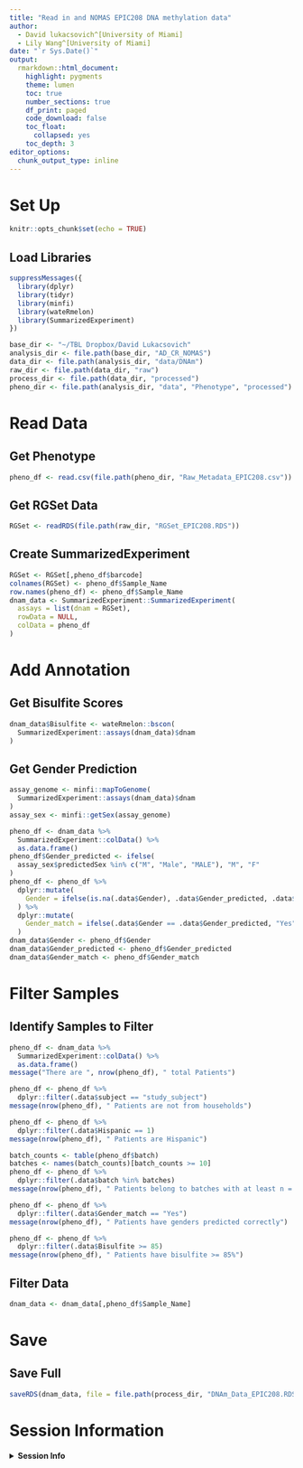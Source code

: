 ```yaml
---
title: "Read in and NOMAS EPIC208 DNA methylation data"
author: 
  - David lukacsovich^[University of Miami]
  - Lily Wang^[University of Miami]
date: "`r Sys.Date()`"
output:
  rmarkdown::html_document:
    highlight: pygments
    theme: lumen
    toc: true
    number_sections: true
    df_print: paged
    code_download: false
    toc_float:
      collapsed: yes
    toc_depth: 3
editor_options:
  chunk_output_type: inline    
---
```


# Set Up

```r
knitr::opts_chunk$set(echo = TRUE)
```

## Load Libraries

```r
suppressMessages({
  library(dplyr)
  library(tidyr)
  library(minfi)
  library(wateRmelon)
  library(SummarizedExperiment)
})

base_dir <- "~/TBL Dropbox/David Lukacsovich"
analysis_dir <- file.path(base_dir, "AD_CR_NOMAS")
data_dir <- file.path(analysis_dir, "data/DNAm") 
raw_dir <- file.path(data_dir, "raw")
process_dir <- file.path(data_dir, "processed")
pheno_dir <- file.path(analysis_dir, "data", "Phenotype", "processed")
```

# Read Data

## Get Phenotype

```r
pheno_df <- read.csv(file.path(pheno_dir, "Raw_Metadata_EPIC208.csv"))
```

## Get RGSet Data

```r
RGSet <- readRDS(file.path(raw_dir, "RGSet_EPIC208.RDS"))
```

## Create SummarizedExperiment

```r
RGSet <- RGSet[,pheno_df$barcode]
colnames(RGSet) <- pheno_df$Sample_Name
row.names(pheno_df) <- pheno_df$Sample_Name
dnam_data <- SummarizedExperiment::SummarizedExperiment(
  assays = list(dnam = RGSet),
  rowData = NULL,
  colData = pheno_df
)
```

# Add Annotation

## Get Bisulfite Scores

```r
dnam_data$Bisulfite <- wateRmelon::bscon(
  SummarizedExperiment::assays(dnam_data)$dnam
)
```

## Get Gender Prediction

```r
assay_genome <- minfi::mapToGenome(
  SummarizedExperiment::assays(dnam_data)$dnam
)
assay_sex <- minfi::getSex(assay_genome)

pheno_df <- dnam_data %>%
  SummarizedExperiment::colData() %>%
  as.data.frame()
pheno_df$Gender_predicted <- ifelse(
  assay_sex$predictedSex %in% c("M", "Male", "MALE"), "M", "F"
)
pheno_df <- pheno_df %>%
  dplyr::mutate(
    Gender = ifelse(is.na(.data$Gender), .data$Gender_predicted, .data$Gender)
  ) %>%
  dplyr::mutate(
    Gender_match = ifelse(.data$Gender == .data$Gender_predicted, "Yes", "No")
  )
dnam_data$Gender <- pheno_df$Gender
dnam_data$Gender_predicted <- pheno_df$Gender_predicted
dnam_data$Gender_match <- pheno_df$Gender_match
```

# Filter Samples

## Identify Samples to Filter

```r
pheno_df <- dnam_data %>%
  SummarizedExperiment::colData() %>%
  as.data.frame()
message("There are ", nrow(pheno_df), " total Patients")

pheno_df <- pheno_df %>%
  dplyr::filter(.data$subject == "study_subject")
message(nrow(pheno_df), " Patients are not from households")

pheno_df <- pheno_df %>%
  dplyr::filter(.data$Hispanic == 1)
message(nrow(pheno_df), " Patients are Hispanic")

batch_counts <- table(pheno_df$batch)
batches <- names(batch_counts)[batch_counts >= 10]
pheno_df <- pheno_df %>%
  dplyr::filter(.data$batch %in% batches)
message(nrow(pheno_df), " Patients belong to batches with at least n = 10 samples")

pheno_df <- pheno_df %>%
  dplyr::filter(.data$Gender_match == "Yes")
message(nrow(pheno_df), " Patients have genders predicted correctly")

pheno_df <- pheno_df %>%
  dplyr::filter(.data$Bisulfite >= 85)
message(nrow(pheno_df), " Patients have bisulfite >= 85%")
```

## Filter Data

```r
dnam_data <- dnam_data[,pheno_df$Sample_Name]
```

# Save

## Save Full

```r
saveRDS(dnam_data, file = file.path(process_dir, "DNAm_Data_EPIC208.RDS"))
```

# Session Information

<details>
  <summary>**Session Info**</summary>
```r
sessionInfo()
```
</details>

